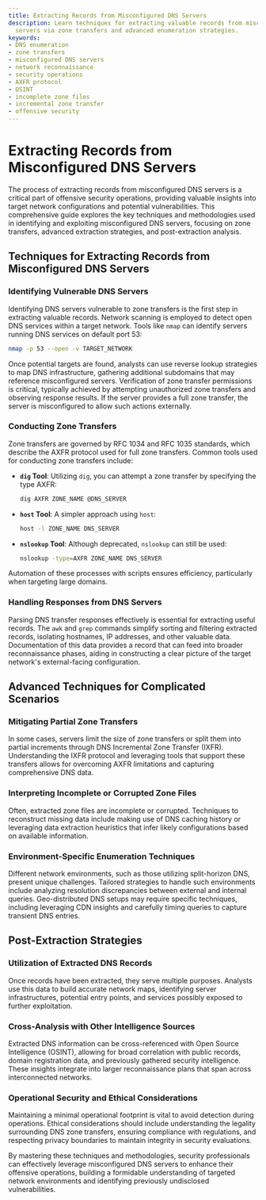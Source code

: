 ```yaml
---
title: Extracting Records from Misconfigured DNS Servers
description: Learn techniques for extracting valuable records from misconfigured DNS
  servers via zone transfers and advanced enumeration strategies.
keywords:
- DNS enumeration
- zone transfers
- misconfigured DNS servers
- network reconnaissance
- security operations
- AXFR protocol
- OSINT
- incomplete zone files
- incremental zone transfer
- offensive security
---
```


# Extracting Records from Misconfigured DNS Servers

The process of extracting records from misconfigured DNS servers is a critical part of offensive security operations, providing valuable insights into target network configurations and potential vulnerabilities. This comprehensive guide explores the key techniques and methodologies used in identifying and exploiting misconfigured DNS servers, focusing on zone transfers, advanced extraction strategies, and post-extraction analysis.

## Techniques for Extracting Records from Misconfigured DNS Servers

### Identifying Vulnerable DNS Servers

Identifying DNS servers vulnerable to zone transfers is the first step in extracting valuable records. Network scanning is employed to detect open DNS services within a target network. Tools like `nmap` can identify servers running DNS services on default port 53:

```bash
nmap -p 53 --open -v TARGET_NETWORK
```

Once potential targets are found, analysts can use reverse lookup strategies to map DNS infrastructure, gathering additional subdomains that may reference misconfigured servers. Verification of zone transfer permissions is critical, typically achieved by attempting unauthorized zone transfers and observing response results. If the server provides a full zone transfer, the server is misconfigured to allow such actions externally.

### Conducting Zone Transfers

Zone transfers are governed by RFC 1034 and RFC 1035 standards, which describe the AXFR protocol used for full zone transfers. Common tools used for conducting zone transfers include:

- **`dig` Tool**: Utilizing `dig`, you can attempt a zone transfer by specifying the type AXFR:

  ```bash
  dig AXFR ZONE_NAME @DNS_SERVER
  ```

- **`host` Tool**: A simpler approach using `host`:

  ```bash
  host -l ZONE_NAME DNS_SERVER
  ```

- **`nslookup` Tool**: Although deprecated, `nslookup` can still be used:

  ```bash
  nslookup -type=AXFR ZONE_NAME DNS_SERVER
  ```

Automation of these processes with scripts ensures efficiency, particularly when targeting large domains.

### Handling Responses from DNS Servers

Parsing DNS transfer responses effectively is essential for extracting useful records. The `awk` and `grep` commands simplify sorting and filtering extracted records, isolating hostnames, IP addresses, and other valuable data. Documentation of this data provides a record that can feed into broader reconnaissance phases, aiding in constructing a clear picture of the target network's external-facing configuration.

## Advanced Techniques for Complicated Scenarios

### Mitigating Partial Zone Transfers

In some cases, servers limit the size of zone transfers or split them into partial increments through DNS Incremental Zone Transfer (IXFR). Understanding the IXFR protocol and leveraging tools that support these transfers allows for overcoming AXFR limitations and capturing comprehensive DNS data.

### Interpreting Incomplete or Corrupted Zone Files

Often, extracted zone files are incomplete or corrupted. Techniques to reconstruct missing data include making use of DNS caching history or leveraging data extraction heuristics that infer likely configurations based on available information.

### Environment-Specific Enumeration Techniques

Different network environments, such as those utilizing split-horizon DNS, present unique challenges. Tailored strategies to handle such environments include analyzing resolution discrepancies between external and internal queries. Geo-distributed DNS setups may require specific techniques, including leveraging CDN insights and carefully timing queries to capture transient DNS entries.

## Post-Extraction Strategies

### Utilization of Extracted DNS Records

Once records have been extracted, they serve multiple purposes. Analysts use this data to build accurate network maps, identifying server infrastructures, potential entry points, and services possibly exposed to further exploitation.

### Cross-Analysis with Other Intelligence Sources

Extracted DNS information can be cross-referenced with Open Source Intelligence (OSINT), allowing for broad correlation with public records, domain registration data, and previously gathered security intelligence. These insights integrate into larger reconnaissance plans that span across interconnected networks.

### Operational Security and Ethical Considerations

Maintaining a minimal operational footprint is vital to avoid detection during operations. Ethical considerations should include understanding the legality surrounding DNS zone transfers, ensuring compliance with regulations, and respecting privacy boundaries to maintain integrity in security evaluations.

By mastering these techniques and methodologies, security professionals can effectively leverage misconfigured DNS servers to enhance their offensive operations, building a formidable understanding of targeted network environments and identifying previously undisclosed vulnerabilities.